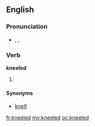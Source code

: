==English==
===Pronunciation===
* {{enPR|nēld}}, {{IPA|/niːld/}}, {{SAMPA|/ni:ld/}}
*: {{rhymes|iːld}}

===Verb===
'''kneeled'''

# {{past of|[[kneel]]}}

====Synonyms====
*[[knelt]]

[[fr:kneeled]]
[[my:kneeled]]
[[oc:kneeled]]